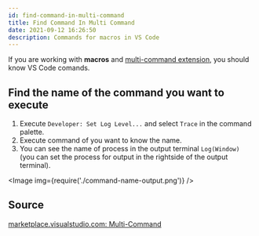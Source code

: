 ```yaml
---
id: find-command-in-multi-command
title: Find Command In Multi Command
date: 2021-09-12 16:26:50
description: Commands for macros in VS Code
---
```


If you are working with **macros** and [multi-command extension](../extensions/multi-command-extension), you should know VS Code comands.

## Find the name of the command you want to execute

1. Execute `Developer: Set Log Level...` and select `Trace` in the command palette.
2. Execute command of you want to know the name.
3. You can see the name of process in the output terminal `Log(Window)`  (you can set the process for output in the rightside of the output terminal).


<Image img={require('./command-name-output.png')} />

## Source

<a href='https://marketplace.visualstudio.com/items?itemName=ryuta46.multi-command' class='external'>marketplace.visualstudio.com: Multi-Command</a>
